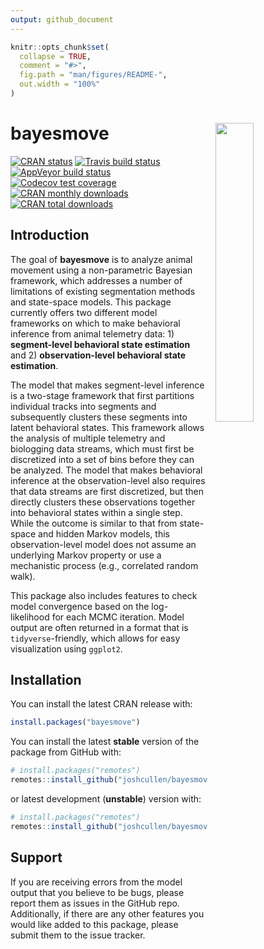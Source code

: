 ```yaml
---
output: github_document
---
```


<!-- README.md is generated from README.Rmd. Please edit that file -->

```r
knitr::opts_chunk$set(
  collapse = TRUE,
  comment = "#>",
  fig.path = "man/figures/README-",
  out.width = "100%"
)
```

# bayesmove <img src="man/figures/logo.png" align="right" width=35%  style="padding-left: 10px"/>

<!-- badges: start -->
[![CRAN status](https://www.r-pkg.org/badges/version/bayesmove)](https://CRAN.R-project.org/package=bayesmove)
[![Travis build status](https://travis-ci.com/joshcullen/bayesmove.svg?branch=master)](https://travis-ci.com/joshcullen/bayesmove)
[![AppVeyor build status](https://ci.appveyor.com/api/projects/status/github/joshcullen/bayesmove?branch=master&svg=true)](https://ci.appveyor.com/project/joshcullen/bayesmove)
[![Codecov test coverage](https://codecov.io/gh/joshcullen/bayesmove/branch/master/graph/badge.svg)](https://codecov.io/gh/joshcullen/bayesmove?branch=master)
[![CRAN monthly downloads](https://cranlogs.r-pkg.org/badges/bayesmove)](https://cran.r-project.org/web/packages/bayesmove/index.html)
[![CRAN total downloads](https://cranlogs.r-pkg.org/badges/grand-total/bayesmove)](https://cran.r-project.org/web/packages/bayesmove/index.html)
<!-- badges: end -->

## Introduction

The goal of **bayesmove** is to analyze animal movement using a non-parametric Bayesian framework,
which addresses a number of limitations of existing segmentation methods and state-space models. This package currently offers two different model frameworks on which to make behavioral inference from animal telemetry data: 1) **segment-level behavioral state estimation** and 2) **observation-level behavioral state estimation**.

The model that makes segment-level inference is a two-stage framework that first partitions individual tracks into segments and subsequently clusters these segments into latent behavioral states. This framework allows the analysis of multiple telemetry and biologging data streams, which must first be discretized into a set of bins before they can be analyzed. The model that makes behavioral inference at the observation-level also requires that data streams are first discretized, but then directly clusters these observations together into behavioral states within a single step. While the outcome is similar to that from state-space and hidden Markov models, this observation-level model does not assume an underlying Markov property or use a mechanistic process (e.g., correlated random walk).

This package also includes features to check model convergence based on the log-likelihood for each MCMC iteration. Model output are often returned in a format that is `tidyverse`-friendly, which allows for easy visualization using `ggplot2`.


## Installation

You can install the latest CRAN release with:

``` r
install.packages("bayesmove")
```

You can install the latest **stable** version of the package from GitHub with:

``` r
# install.packages("remotes")
remotes::install_github("joshcullen/bayesmove")
```

or latest development (**unstable**) version with:

``` r
# install.packages("remotes")
remotes::install_github("joshcullen/bayesmove@dev")
```



## Support

If you are receiving errors from the model output that you believe to be bugs, please report them as issues in the GitHub repo. Additionally, if there are any other features you would like added  to this package, please submit them to the issue tracker. 
